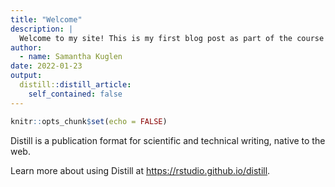```yaml
---
title: "Welcome"
description: |
  Welcome to my site! This is my first blog post as part of the course ESM 244.
author:
  - name: Samantha Kuglen
date: 2022-01-23
output:
  distill::distill_article:
    self_contained: false
---
```



```r
knitr::opts_chunk$set(echo = FALSE)
```

Distill is a publication format for scientific and technical writing, native to the web.

Learn more about using Distill at <https://rstudio.github.io/distill>.


